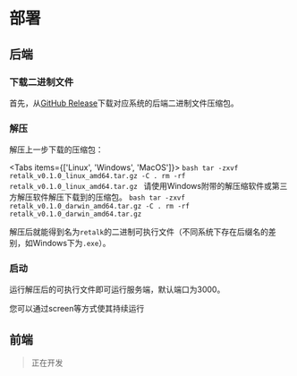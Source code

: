 
# 部署

## 后端

<Steps>

### 下载二进制文件
首先，从[GitHub Release](https://github.com/retalkgo/retalk/releases/latest)下载对应系统的后端二进制文件压缩包。

### 解压
解压上一步下载的压缩包：

<Tabs items={['Linux', 'Windows', 'MacOS']}>
    <Tab>
        ```bash
            tar -zxvf retalk_v0.1.0_linux_amd64.tar.gz -C .
            rm -rf retalk_v0.1.0_linux_amd64.tar.gz
        ```
    </Tab>
    <Tab>
        请使用Windows附带的解压缩软件或第三方解压软件解压下载到的压缩包。
    </Tab>
    <Tab>
        ```bash
            tar -zxvf retalk_v0.1.0_darwin_amd64.tar.gz -C .
            rm -rf retalk_v0.1.0_darwin_amd64.tar.gz
        ```
    </Tab>
</Tabs>

解压后就能得到名为`retalk`的二进制可执行文件（不同系统下存在后缀名的差别，如Windows下为`.exe`）。

### 启动

运行解压后的可执行文件即可运行服务端，默认端口为3000。

<Callout type="info">
  您可以通过screen等方式使其持续运行
</Callout>

## 前端

> 正在开发

</Steps>
